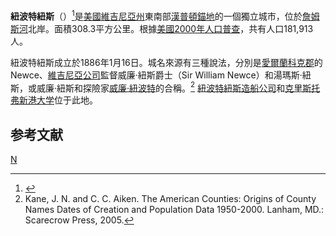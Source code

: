 {{noteTA
|T=zh-hans:纽波特纽斯 (弗吉尼亚州);zh-hk:紐波特紐斯 (維珍尼亞州);zh-tw:紐波特紐斯 (維吉尼亞州);
|1=zh-cn:弗吉尼亚州;zh-hk:維珍尼亞州;zh-tw:維吉尼亞州;
|2=zh-cn:弗吉尼亚;zh-hk:維珍尼亞;zh-tw:維吉尼亞;
}}
'''紐波特紐斯'''（{{lang-en|Newport News}}）<ref>{{Cite web | url = https://terms.naer.edu.tw/detail/3006543/ | title = Newport News - 紐波特紐斯 | website = 國家教育研究院雙語詞彙、學術名詞暨辭書資訊網}}</ref>是[[美國|美國]][[維吉尼亞州|維吉尼亞州]]東南部[[漢普頓錨地|漢普頓錨地]]的一個獨立城市，位於[[詹姆斯河|詹姆斯河]]北岸。面積308.3平方公里。根據[[美國2000年人口普查|美國2000年人口普查]]，共有人口181,913人。

紐波特紐斯成立於1886年1月16日。城名來源有三種說法，分別是[[愛爾蘭|愛爾蘭]][[科克郡|科克郡]]的Newce、[[維吉尼亞公司|維吉尼亞公司]]監督威廉·紐斯爵士（Sir William Newce）和湯瑪斯·紐斯，或威廉·紐斯和探險家[[威廉·紐波特|威廉·紐波特]]的合稱。<ref>Kane, J. N. and C. C. Aiken. The American Counties: Origins of County Names Dates of Creation and Population Data 1950-2000. Lanham, MD.: Scarecrow Press, 2005.</ref> [[紐波特紐斯造船公司|紐波特紐斯造船公司]]和[[克里斯托弗新港大学|克里斯托弗新港大学]]位于此地。

== 参考文献 ==
<div class="references-small">
<references />
</div>

{{弗吉尼亚州}}
{{Virginia-stub}}
[[Category:弗吉尼亚州城市|N]]